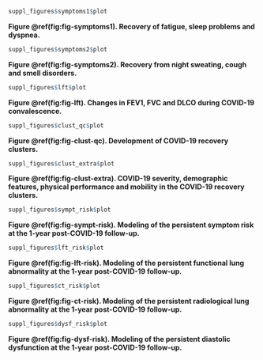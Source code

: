```{r fig-symptoms1, fig.width = 7.086614166, fig.height = 8.267716527, fig.cap = 'Recovery of fatigue, sleep problems and dyspnea.'}

suppl_figures$symptoms1$plot

```

__Figure \@ref(fig:fig-symptoms1). Recovery of fatigue, sleep problems and dyspnea.__



```{r fig-symptoms2, fig.width = 7.086614166, fig.height = 8.267716527, fig.cap = 'Recovery from night sweating, cough and smell disorders.'}

suppl_figures$symptoms2$plot

```

__Figure \@ref(fig:fig-symptoms2). Recovery from night sweating, cough and smell disorders.__



```{r fig-lft, fig.width = 7.086614166, fig.height = 8.267716527, fig.cap = 'Changes in FEV1, FVC and DLCO during COVID-19 convalescence.'}

suppl_figures$lft$plot

```

__Figure \@ref(fig:fig-lft). Changes in FEV1, FVC and DLCO during COVID-19 convalescence.__



```{r fig-clust-qc, fig.width = 7.086614166, fig.height = 3.93700787, fig.cap = 'Development of COVID-19 recovery clusters.'}

suppl_figures$clust_qc$plot

```

__Figure \@ref(fig:fig-clust-qc). Development of COVID-19 recovery clusters.__



```{r fig-clust-extra, fig.width = 7.086614166, fig.height = 8.267716527, fig.cap = 'COVID-19 severity, demographic features, physical performance and mobility in the COVID-19 recovery clusters.'}

suppl_figures$clust_extra$plot

```

__Figure \@ref(fig:fig-clust-extra). COVID-19 severity, demographic features, physical performance and mobility in the COVID-19 recovery clusters.__



```{r fig-sympt-risk, fig.width = 7.086614166, fig.height = 7.87401574, fig.cap = 'Modeling of the persistent symptom risk at the 1-year post-COVID-19 follow-up.'}

suppl_figures$sympt_risk$plot

```

__Figure \@ref(fig:fig-sympt-risk). Modeling of the persistent symptom risk at the 1-year post-COVID-19 follow-up.__



```{r fig-lft-risk, fig.width = 7.086614166, fig.height = 7.87401574, fig.cap = 'Modeling of the persistent functional lung abnormality at the 1-year post-COVID-19 follow-up.'}

suppl_figures$lft_risk$plot

```

__Figure \@ref(fig:fig-lft-risk). Modeling of the persistent functional lung abnormality at the 1-year post-COVID-19 follow-up.__



```{r fig-ct-risk, fig.width = 7.086614166, fig.height = 7.87401574, fig.cap = 'Modeling of the persistent radiological lung abnormality at the 1-year post-COVID-19 follow-up.'}

suppl_figures$ct_risk$plot

```

__Figure \@ref(fig:fig-ct-risk). Modeling of the persistent radiological lung abnormality at the 1-year post-COVID-19 follow-up.__



```{r fig-dysf-risk, fig.width = 7.086614166, fig.height = 7.87401574, fig.cap = 'Modeling of the persistent diastolic dysfunction at the 1-year post-COVID-19 follow-up.'}

suppl_figures$dysf_risk$plot

```

__Figure \@ref(fig:fig-dysf-risk). Modeling of the persistent diastolic dysfunction at the 1-year post-COVID-19 follow-up.__

